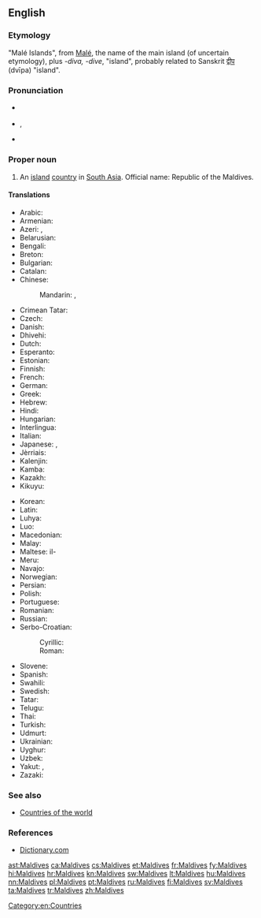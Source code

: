 ==English==
{{wikipedia}}

===Etymology===
"Malé Islands", from [[Malé]], the name of the main island (of uncertain etymology), plus ''-diva, -dive'', "island", probably related to Sanskrit [[द्वीप]] (dvīpa) "island".

===Pronunciation===
* {{a|UK}} {{IPA|/ˈmɔːl.diːvz/|/ˈmɔːl.daɪvz/}}
* {{a|US}} {{IPA|/ˈmɔl.daɪvz/|/ˈmæl.daɪvz/}}, {{a|cot-caught merger also}} {{IPA|/ˈmɑl.daɪvz/}}
* {{audio|en-us-Maldives.ogg|Audio (US)}}

===Proper noun===
{{en-proper noun}} {{p}}

# An [[island]] [[country]] in [[South Asia]]. Official name: Republic of the Maldives.

====Translations====
{{trans-top|country in South Asia}}
* Arabic: {{t-|ar|مالديفز|m|tr=maldiifz}}
* Armenian: {{t-|hy|Մալդիվներ|tr=Maldivner}}
* Azeri: {{t-|az|Maldiv adaları}}, {{t-|az|Maldivlər}}
* Belarusian: {{t-|be|Мальдывы|p|tr=Mal’dývy|sc=Cyrl}}
* Bengali: {{t-|bn|মালদ্বীপ}}
* Breton: {{t-|br|Maldivez}}
* Bulgarian: {{t-|bg|Малдиви|p|tr=Maldívi|sc=Cyrl}}
* Catalan: {{t+|ca|Maldives|f-p}}
* Chinese:
*: Mandarin: {{t-|cmn|馬爾代夫|sc=Hani}}, {{t-|cmn|马尔代夫|tr=Mǎ'ěrdàifū|sc=Hani}}
* Crimean Tatar: {{tø|crh|Maldivler}}
* Czech: {{t+|cs|Maledivy|p}}
* Danish: {{t-|da|Maldiverne}}
* Dhivehi: {{t+|dv|ދިވެހިރާއްޖެ|tr=Dhivehi Raa'je|sc=Thaa}}
* Dutch: {{t-|nl|Maladiven}}
* Esperanto: {{t-|eo|Maldivoj|p}}
* Estonian: {{t+|et|Maldiivid}}
* Finnish: {{t+|fi|Malediivit}}
* French: {{t+|fr|Maldives|f-p}}
* German: {{t+|de|Malediven}}
* Greek: {{t+|el|Μαλδίβες|f-p|tr=Maldíves}}
* Hebrew: {{t-|he|האיים המלדיביים|p|tr=ha-iyim ha-maldiviyim|sc=Hebr}}
* Hindi: {{t+|hi|मालदीव|tr=māldīv}}
* Hungarian: {{t+|hu|Maldív-szigetek}}
* Interlingua: {{t-|ia|Maldivas}}
* Italian: {{t-|it|Maldive|f-p}}
* Japanese: {{t+|ja|モルディブ|tr=Morudibu}}, {{t-|ja|モルジブ|tr=Morujibu}}
* Jèrriais: {{tø|roa-jer|Maldives|f-p}}
* Kalenjin: {{tø|kln|Maldova}}
* Kamba: {{tø|kam|Maldova}}
* Kazakh: {{t|kk|Мәлдивтер|tr=Məldivter|sc=Cyrl}}
* Kikuyu: {{tø|ki|Maldova}}
{{trans-mid}}
* Korean: {{t+|ko|몰디브|tr=Moldibeu|sc=Hang}}
* Latin: {{t-|la|Divi}}
* Luhya: {{tø|luy|Maldova}}
* Luo: {{tø|luo|Maldova}}
* Macedonian: {{t-|mk|Малдиви|f-p|tr=Maldívi}}
* Malay: {{t-|ms|Maldives}}
* Maltese: il-{{t-|mt|Maldiv}}
* Meru: {{tø|mer|Maldova}}
* Navajo: {{tø|nv|Naakaii Dootłʼizhí Bikéyah Yázhí}}
* Norwegian: {{t+|no|Maldivene}}
* Persian: {{t-|fa|مالدیو|tr=Mâldiv|sc=fa-Arab}}
* Polish: {{t+|pl|Malediwy}}
* Portuguese: {{t+|pt|Maldivas|f-p}}
* Romanian: {{t-|ro|Maldive|f-p}}
* Russian: {{t-|ru|Мальдивы|f-p|tr=Mal’dívy}}
* Serbo-Croatian:
*: Cyrillic: {{t-|sh|Малдиви|m-p}}
*: Roman: {{t-|sh|Maldivi|m-p}}
* Slovene: {{t-|sl|Maldívi|m-p}}
* Spanish: {{t+|es|Maldivas|f-p}}
* Swahili: {{t+|sw|Maldova}}
* Swedish: {{t+|sv|Maldiverna|c}}
* Tatar: {{t-|tt|Мальдивалар|tr=Mal'divalar|sc=Cyrl}}
* Telugu: {{t+|te|మాల్దీవులు}}
* Thai: {{t+|th|มัลดีฟส์|tr=mandip}}
* Turkish: {{t+|tr|Maldivler}}
* Udmurt: {{tø|udm|Мальдив}}
* Ukrainian: {{t+|uk|Мальдіви|p|tr=Mal'dívy}}
* Uyghur: {{t-|ug|مالدىۋ ئاراللىرى|sc=ug-Arab}}
* Uzbek: {{t-|uz|Maldivalar}}
* Yakut: {{tø|sah|Мальдивтар|tr=Mal'divtar|sc=Cyrl}}, {{tø|sah|Мальдив Арыылара|tr=Mal'div Arıılara|sc=Cyrl}}
* Zazaki: {{qualifier|Southern Zazaki}} {{tø|zza|Maldiwi}}
{{trans-bottom}}

===See also===
* [[Appendix:Countries of the world|Countries of the world]]

===References===
* [http://dictionary.reference.com/browse/Maldives Dictionary.com]

[[Category:en:Countries]]

[[ast:Maldives]]
[[ca:Maldives]]
[[cs:Maldives]]
[[et:Maldives]]
[[fr:Maldives]]
[[fy:Maldives]]
[[hi:Maldives]]
[[hr:Maldives]]
[[kn:Maldives]]
[[sw:Maldives]]
[[lt:Maldives]]
[[hu:Maldives]]
[[nn:Maldives]]
[[pl:Maldives]]
[[pt:Maldives]]
[[ru:Maldives]]
[[fi:Maldives]]
[[sv:Maldives]]
[[ta:Maldives]]
[[tr:Maldives]]
[[zh:Maldives]]